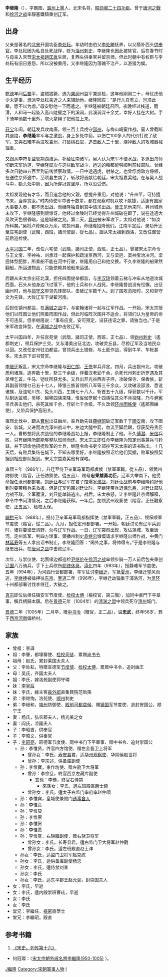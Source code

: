 '''李继隆'''（{{bd|950年||1005年}}），字霸图，[[潞州|潞州]][[上党县|上黨]]人，北宋名将，[[昭勋阁二十四功臣|昭勋阁二十四功臣]]。曾于[[唐河之戰|唐河之戰]]和[[徐河之战|徐河之战]]率靜塞鐵騎重创[[辽|辽]]军。

==出身==
父亲是著名的[[北宋|北宋]]开国功臣[[李处耘|李处耘]]。年幼时由伯父[[李处畴|李处畴]]抚养，以父蔭补西头[[供奉官|供奉官]]。李处耘因为私自处死战俘，贬为[[淄州|淄州]][[刺史|刺史]]，李继隆也因此被除官。后在春节时与母亲入宫贺[[宋太祖|宋太祖]][[趙匡胤|趙匡胤]]生辰，复西头供奉官并留京师。但此时朝中有权臣与李处耘有旧日恩怨，所以没被重用，又李继隆因为落魄不治产，以游猎为娱。

==生平经历==
[[乾德_(北宋)|乾德]]年间[[后蜀|后蜀]]平，盗贼猖獗，选为[[果州|果]][[阆州|阆]]州监军兼巡检，这年他刚刚二十，母忧虑他少未更事，想派李处耘亲近之人来辅助他。继隆回应：“是行儿自有立，岂须此辈，愿不以为虑。”母安慰他一下而遣之。李继隆被朝廷召回，夜晚经过栈道，雨滑，人和马一起坠入高山陡壁之下的溪涧，此溪涧深十余丈，幸好人挂在大树。手下骑卒驰数十里外，取火拿绳子把他拉上来。

[[开宝|开宝]]年间，朝廷发兵攻南唐，领三百士兵戍守[[邵州|邵州]]，与梅山峒蛮作战。蛮人曾截断其退路，'''李继隆'''率军与之激战，身上多处中箭，以伤亡100多人的代价打败了敌军。又與[[石曦|石曦]]率兵进攻[[袁州|袁州]]，打破[[桃石岩|桃石岩]]，追击敌人二十里，烧掉敌人的攻城器械辎重。

又跟从李符复监管荆湖漕运，补给征南诸军。吴人认为宋军不便水战，多派出舟师切断宋军饷道，李继隆屡次与这些敌军战斗，运送的粮都能够顺利前线部队。曾经多次日驰四五百里到前线侦察敌情。一日中途遇虎，射杀之。也曾俘虏敌方将领，在送往京师途中，至项县生病了，斩敌将首献给朝廷，宋太祖嘉奖他。在与吴人战斗中，额头处中箭，因为所穿冠胄坚厚，所以没受伤。

太祖发现他有才华，而且追念他的父親，想提升重用，对他说：“升州平，可持捷书来，当厚赏汝。”时内侍使军中者十数辈，都在观察时机以攻下献捷，适逢有国家大事要入奏，都不愿出战，而继隆独自到宫中请求出战。[[宋太宗|晉王]]见他来时，昇州城尚未攻下，李继隆感到很惊讶。他经过金陵时已经觉得升州城破在即了，说在途遇大风吹天色很昏暗，这是城破之兆。第二天，[[江宁府|昇州]]被宋军攻下，太祖对他说：“如汝所料矣。”吴将卢绛聚众万余，攻掠州县，命继隆招降他们。江南平定后，录功升迁至庄宅副使（武階，西班，諸司使副，從七品）。跟从宋太祖到西洛，又改任御营前后巡检使。

[[太平兴国|太平兴国]]二年，改任六宅使（武階，諸司正使，西班，正七品）。曾被宋太宗命令与王文宝、李神祐、刘承珪一起保护和疏浚京西河，又与梁迥、窦神宝治决河。梁迥体型肥胖，所乘船不能在河中行驶，继隆用自己和他交换。不久李继隆的船果然翻船，所运送物品，只能依赖其他船来运送。

后跟从宋太宗出征北漢，担任四面提举都监，与[[李汉琼|李汉琼]]领着云梯与冲车从地道攻城西面，石头从他身边飞过落下，他的士兵和仆人战死，李继隆督战没有忪懈。出征幽州时，他与[[郭守文|郭守文]]带领先锋部队，击破辽军数千人。到了围攻范阳时，又和郭守文为先锋，大败辽军于湖翟河南。

后担任镇州都监，在[[满城之战|满城之战]]中，与崔翰诸将一起与辽军作战。一开始，宋太宗授他们以阵图让他们照着阵图作战，但此时临阵次图并不适合，将领们认为皇帝的命不可违反。但李继隆说：“事有应变，安可预定，设获违诏之罪，请独当也。”于是宋军改变阵型，在[[满城之战|满城之战]]中击败辽军。

太平兴国四年，升任宫苑使（武階，諸司正使，西班，正七品）、领[[妫州|妫州]][[刺史|刺史]]（遙郡刺史），带兵保护三交。又与潘美出征北边，攻破灵丘县，尽掠辽军及当地民众以回。又改任定州驻泊都监。曾领兵出土镫砦，与土匪作战，得到牛羊、车帐甚多。宋太宗下诏书赞赏。

[[李继迁|李继迁]]叛乱，宋太宗命李继隆与[[田仁朗|田仁朗]]、[[王侁|王侁]]率兵评定。四月，兵出银州北，攻破悉利诸族，追奔数十里，斩三千余级，俘蕃汉老幼千余，杀死代州刺史折罗遇及其弟埋乞首，牛马、铠仗所获尤多。又兵出开光谷西杏子坪，攻破保寺、保香族，斩其副首领埋乜已五十七人，降银三族首领析八军等三千余众，又攻破没邵浪、悉讹诸族，及浊轮川东、兔头川西，生擒七十八人，斩首五十九级，俘获数以千计。军队到达监城，吴移、越移四族来降，惟岌伽罗腻十四族怙其众不肯投降，乃与[[尹宪|尹宪]]带兵袭击他们，杀死其帐千余，俘斩七千余级。不久改领[[环州|环州]][[团练使|团练使]]（遙郡團練使），又带兵保护高阳关。

雍熙北伐中，跟从[[曹彬|曹彬]]出征幽州，率兵助先锋[[薛继昭|薛继昭]]破辽军数千于[[固安|固安]]南，攻下固安、新城，又进而攻克涿州战斗中，左边大腿中箭，血流至脚后跟，俘获契丹贵臣一人。曹彬想将此次战役的李继隆战功上报，李继隆制止了他。不久[[傅潜|傅潜]]、[[米信|米信]]兵败，只有继隆所部能够整队班师而还。宋太宗立即任命李继隆为知[[定州|定州]]事兼兵马钤辖，并下诏命他招抚败军的士兵，继隆令命书吏全部抄写宋太宗的诏书贴出。十几天后，有败兵集结在城下，不知去哪里好，李继隆按照诏给他们契据，败军按照契据到相应部队报到。宋太宗益嘉奖他有谋略。

雍熙三年（986年），升迁至侍卫亲军马军司都虞候（禁軍軍職，從五品）、领武州防御使（階官，正任防禦使，從五品）、赐号'''忠果雄勇功臣'''。辽军大举南下，他受命担任沧州都部署。[[刘廷让|刘廷让]]与辽军在君子馆爆发[[君子馆之战|激战]]，刘廷让战前与李继隆约好他到时要带精兵来救援。但是辽军包围刘廷让时，李继隆带兵退保[[乐寿|乐寿]]，刘廷让部队力战不敌，全军覆没，刘只能单骑逃出。战后，宋太宗怒，让李继隆赴京师解释，命令中书问清情况，之后李继隆获释。一年后，加领武州观察使（階官，正任觀察使，正五品）、检校太保。

[[端拱|端拱]]元年（988年），授侍卫亲军马军司都指挥使（禁軍軍職，正五品）、领保顺軍节度使（階官，從二品）。九月，担任定州都部署。一开始，朝廷讨论有辽军兵到时，诸将要坚壁清野，勿与辽军作战。一日，辽军突然出现，攻佔蒲城，攻至唐河。定州监军、判四方馆事、領播州刺史[[袁继忠|袁继忠]]慷慨请求李继隆出师作战，中黄门[[林延寿|林延寿]]等五人拿出诏书制止。李继隆回答：“阃外之事，将帅得专。”于是李继隆与继忠出兵，在[[唐河之战|唐河之战]]中击败辽军。

次年，与崇仪使、北面缘边都巡检[[尹继伦|尹继伦]]在[[徐河之战|徐河之战]]率领步骑一万人前后包夹重创[[辽国|辽国]]八万骑兵，手下士兵砍伤[[耶律休哥|耶律休哥]]。[[淳化_(年号)|淳化]]四年（993年），授静难军节度使。五年（994年），为河西行营都部署，率军征讨[[李继迁|李继迁]]，军抵[[夏州|夏州]]，李继迁望风而逃，[[李继捧|李继捧]]被擒押往[[开封府|东京]]。[[至道|至道]]二年（996年），李继迁劫辎重于浦洛河，为[[灵州|灵]][[环州_(后周)|环]]十州都部署讨伐李继迁，大破之。

[[宋真宗|真宗]]即位后担任镇安军节度使、[[检校|检校]][[太傅|太傅]]（檢校官，第三階），加同中書門下平章事，解兵柄歸本鎮。后在[[景德|景德]]元年（1004年）的[[澶渊之盟|澶渊之盟]]中领兵死守[[澶州|澶州]]城门。

[[景德|景德]]二年（1005年）二月卒，赠[[中书令|中书令]]（贈官，正二品），谥'''忠武'''，终年56岁，葬于[[河南府|西京]][[河南县_(秦朝)|河南]]偏桥村。

==家族==
*曾祖：李諱
*祖：李肇，都壕寨使、[[检校司徒|检校司徒]]、累赠[[尚书令|尚书令]]
*祖母：赵氏，累封莱国太夫人
*父：李处耘，特赠宣德军[[节度使|节度使]]、[[检校|检校]][[太傅|太傅]]，累赠中书令，追封幽王
*母：吴氏，齐国太夫人
*姐：李氏，嫁洛苑副使郭守璘
*妹：[[明德李皇后_(宋朝)|李皇后]]
*妹：李氏，嫁主客[[員外郎|員外郎]]直集賢院范貽孫
*弟：李继恂，洛苑使、[[顺州|顺州]]刺史
*弟：李继和，[[端州|端州]]防御使、[[殿前司|殿前司]][[都虞候|都虞候]]、赠[[镇国军|镇国军]]节度使、追封安国公，顺宁王
*妻：杨氏，弘农郡夫人，杨光美之女
*妻：阎氏，凉国夫人
*子：李昭吉，供奉官
*子：李昭文，供奉官
*子：[[李昭亮|李昭亮]]，昭德军节度使、同中书门下平章事、赠中书令、追封崇国公
**孙：李惟贤，终官四方馆使、赠左金吾卫上将军
***曾孙女：李氏，[[寿安县|寿安县]]君，适[[华州|华州]][[观察使|观察使]]、华阴侯赵世将
***曾孙：李宗述，供备库副使
**孙：李惟寶，東作坊使、赠左骁卫大将军
***曾孙：李宗旦，終官西京左藏库副使
****玄孫：李豫，終官右侍禁
*****來孫女：李氏，適左班殿直趙士鐃
***曾孙女：李氏，适太子右监门率府率赵仲頎
**孙：李惟宾，皇城使兼閤门[[通事舍人|通事舍人]]
**孙：李惟贲
**孙：李惟贽
**孙：李惟赓
**孙：李惟贺
**孙：李惟贯
**孙：李惟赏，右騏驥副使，赠右骁卫将军
***曾孙女：李氏，长寿县君，适右监门卫大将军赵仲戭
***曾孙女：李氏，适左班殿直赵士沣
**孙女：李氏，适监门卫将军赵克练
**孙女：李氏，适供备库副使杨忠
**孙女：李氏，适侍禁刘某
**孙女：李氏
**孙女：李氏，适东平郡王赵允弼，封崇国夫人
*女：李氏，早逝
*女：李氏，适内殿崇班曹玹，早逝
*女：李氏
*女：李氏
*堂兄：李繼任，[[樞密|樞密]]直學士
*堂兄：李繼昭，殿直

==参考书籍==
# [https://web.archive.org/web/20120508010648/http://www.tianyabook.com/lishi2005/songshi/ssh_257.htm 《宋史。列传第十六》]
* 何冠環：〈[https://www.polyu.edu.hk/cc/images/Article/Doc/paper/dissertation/hokoonwan/06_dissertation_hokoonwan.pdf 宋太宗朝外戚名將李繼隆(950-1005)] {{Wayback|url=https://www.polyu.edu.hk/cc/images/Article/Doc/paper/dissertation/hokoonwan/06_dissertation_hokoonwan.pdf |date=20170925132027 }}〉。
{{DEFAULTSORT:L李繼隆}}
[[Category:李姓|J繼隆]]
[[Category:宋朝軍事人物|Category:宋朝軍事人物]]
[[Category:山西人|l]]